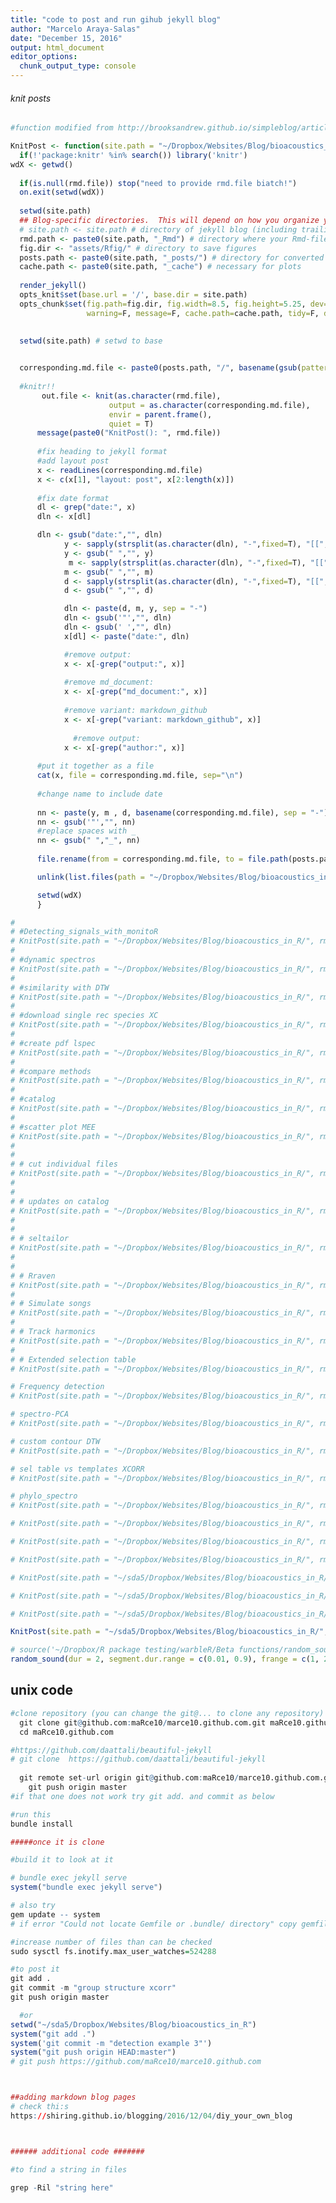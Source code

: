 ```yaml
---
title: "code to post and run gihub jekyll blog"
author: "Marcelo Araya-Salas"
date: "December 15, 2016"
output: html_document
editor_options: 
  chunk_output_type: console
---
```


###### knit posts##########
```r
#function modified from http://brooksandrew.github.io/simpleblog/articles/blogging-with-r-markdown-and-jekyll-using-knitr/

KnitPost <- function(site.path = "~/Dropbox/Websites/Blog/bioacoustics_in_R/", rmd.file = NULL, categories = NULL, tags = NULL, tags.eq.cats = TRUE, rm.output.text = FALSE) {
  if(!'package:knitr' %in% search()) library('knitr')
wdX <- getwd()
  
  if(is.null(rmd.file)) stop("need to provide rmd.file biatch!")  
  on.exit(setwd(wdX))
  
  setwd(site.path)
  ## Blog-specific directories.  This will depend on how you organize your blog.
  # site.path <- site.path # directory of jekyll blog (including trailing slash)
  rmd.path <- paste0(site.path, "_Rmd") # directory where your Rmd-files reside (relative to base)
  fig.dir <- "assets/Rfig/" # directory to save figures
  posts.path <- paste0(site.path, "_posts/") # directory for converted markdown files
  cache.path <- paste0(site.path, "_cache") # necessary for plots
  
  render_jekyll()
  opts_knit$set(base.url = '/', base.dir = site.path)
  opts_chunk$set(fig.path=fig.dir, fig.width=8.5, fig.height=5.25, dev='png', cache=F, 
                 warning=F, message=F, cache.path=cache.path, tidy=F, dpi = 70)   
  

  setwd(site.path) # setwd to base
  

  corresponding.md.file <- paste0(posts.path, "/", basename(gsub(pattern = "\\.Rmd$", replacement = ".md", x = rmd.file)))
 
  #knitr!!
       out.file <- knit(as.character(rmd.file), 
                      output = as.character(corresponding.md.file),
                      envir = parent.frame(), 
                      quiet = T)
      message(paste0("KnitPost(): ", rmd.file))
      
      #fix heading to jekyll format
      #add layout post      
      x <- readLines(corresponding.md.file)
      x <- c(x[1], "layout: post", x[2:length(x)])
   
      #fix date format
      dl <- grep("date:", x)
      dln <- x[dl]

      dln <- gsub("date:","", dln)
            y <- sapply(strsplit(as.character(dln), "-",fixed=T), "[[", 1)
            y <- gsub(" ","", y)
             m <- sapply(strsplit(as.character(dln), "-",fixed=T), "[[", 2)
            m <- gsub(" ","", m)
            d <- sapply(strsplit(as.character(dln), "-",fixed=T), "[[", 3)
            d <- gsub(" ","", d)

            dln <- paste(d, m, y, sep = "-")
            dln <- gsub('"',"", dln)
            dln <- gsub(' ',"", dln)
            x[dl] <- paste("date:", dln)    

            #remove output:
            x <- x[-grep("output:", x)]   
             
            #remove md_document:
            x <- x[-grep("md_document:", x)]   
            
            #remove variant: markdown_github
            x <- x[-grep("variant: markdown_github", x)]   
          
              #remove output:
            x <- x[-grep("author:", x)]   
            
      #put it together as a file         
      cat(x, file = corresponding.md.file, sep="\n")
      
      #change name to include date
     
      nn <- paste(y, m , d, basename(corresponding.md.file), sep = "-")
      nn <- gsub('"',"", nn)
      #replace spaces with _
      nn <- gsub(" ","_", nn)
      
      file.rename(from = corresponding.md.file, to = file.path(posts.path, nn))

      unlink(list.files(path = "~/Dropbox/Websites/Blog/bioacoustics_in_R/_Rmd/", pattern = "\\.wav$"))      

      setwd(wdX)
      }

```

```r
# 
# #Detecting_signals_with_monitoR
# KnitPost(site.path = "~/Dropbox/Websites/Blog/bioacoustics_in_R/", rmd.file =  "~/Dropbox/Websites/Blog/bioacoustics_in_R/_Rmd/Detecting_signals_with_monitoR.Rmd", categories = "cross-correlation, automatic detection", rm.output.text = F)
# 
# #dynamic spectros
# KnitPost(site.path = "~/Dropbox/Websites/Blog/bioacoustics_in_R/", rmd.file =  "~/Dropbox/Websites/Blog/bioacoustics_in_R/_Rmd/Create dynamic spectro in R.Rmd", categories = "spectrograms", rm.output.text = F)
# 
# #similarity with DTW
# KnitPost(site.path = "~/Dropbox/Websites/Blog/bioacoustics_in_R/", rmd.file =  "~/Dropbox/Websites/Blog/bioacoustics_in_R/_Rmd/Similarity of acoustic signals with dynamic time warping (DTW).Rmd", categories = "spectrograms", rm.output.text = F)
# 
# #download single rec species XC
# KnitPost(site.path = "~/Dropbox/Websites/Blog/bioacoustics_in_R/", rmd.file =  "~/Dropbox/Websites/Blog/bioacoustics_in_R/_Rmd/Download a single recording for each species in a site from Xeno-Canto.Rmd", categories = "querxc", rm.output.text = F)
# 
# #create pdf lspec
# KnitPost(site.path = "~/Dropbox/Websites/Blog/bioacoustics_in_R/", rmd.file =  "~/Dropbox/Websites/Blog/bioacoustics_in_R/_Rmd/Create pdf files with spectrograms of full recordings.Rmd", categories = "spectrograms", rm.output.text = F)
# 
# #compare methods
# KnitPost(site.path = "~/Dropbox/Websites/Blog/bioacoustics_in_R/", rmd.file =  "~/Dropbox/Websites/Blog/bioacoustics_in_R/_Rmd/Choosing the right method for measuring acoustic signal structure.Rmd", categories = "spectrograms", rm.output.text = F)
# 
# #catalog
# KnitPost(site.path = "~/Dropbox/Websites/Blog/bioacoustics_in_R/", rmd.file =  "~/Dropbox/Websites/Blog/bioacoustics_in_R/_Rmd/Creating song catalogs.Rmd", categories = "spectrograms", rm.output.text = F)
# 
# #scatter plot MEE
# KnitPost(site.path = "~/Dropbox/Websites/Blog/bioacoustics_in_R/", rmd.file =  "~/Dropbox/Websites/Blog/bioacoustics_in_R/_Rmd/Acoustic space scatter plot.Rmd", rm.output.text = F)
# 
# 
# # cut individual files
# KnitPost(site.path = "~/Dropbox/Websites/Blog/bioacoustics_in_R/", rmd.file =  "~/Dropbox/Websites/Blog/bioacoustics_in_R/_Rmd/Individual sound files for each selection.Rmd", rm.output.text = F)
# 
# 
# # updates on catalog
# KnitPost(site.path = "~/Dropbox/Websites/Blog/bioacoustics_in_R/", rmd.file =  "~/Dropbox/Websites/Blog/bioacoustics_in_R/_Rmd/Updates on catalog function.Rmd", rm.output.text = F)
# 
# 
# # seltailor
# KnitPost(site.path = "~/Dropbox/Websites/Blog/bioacoustics_in_R/", rmd.file =  "~/Dropbox/Websites/Blog/bioacoustics_in_R/_Rmd/Fixing selections manually.Rmd", rm.output.text = F)
# 
# 
# # Rraven
# KnitPost(site.path = "~/Dropbox/Websites/Blog/bioacoustics_in_R/", rmd.file =  "~/Dropbox/Websites/Blog/bioacoustics_in_R/_Rmd/Rraven: Connecting R and Raven Sound Analysis Software.Rmd", rm.output.text = F)
# 
# # Simulate songs
# KnitPost(site.path = "~/Dropbox/Websites/Blog/bioacoustics_in_R/", rmd.file =  "~/Dropbox/Websites/Blog/bioacoustics_in_R/_Rmd/Simulating animal vocalizations.Rmd", rm.output.text = F)
# 
# # Track harmonics
# KnitPost(site.path = "~/Dropbox/Websites/Blog/bioacoustics_in_R/", rmd.file =  "~/Dropbox/Websites/Blog/bioacoustics_in_R/_Rmd/Tracking frequency countours when dominant frequency jumps across harmonics.Rmd", rm.output.text = F)
# 
# # Extended selection table
# KnitPost(site.path = "~/Dropbox/Websites/Blog/bioacoustics_in_R/", rmd.file =  "~/Dropbox/Websites/Blog/bioacoustics_in_R/_Rmd/Extended selection tables.Rmd", rm.output.text = F)

# Frequency detection
# KnitPost(site.path = "~/Dropbox/Websites/Blog/bioacoustics_in_R/", rmd.file =  "~/Dropbox/Websites/Blog/bioacoustics_in_R/_Rmd/Frequency range detection from spectrum.Rmd", rm.output.text = F)

# spectro-PCA
# KnitPost(site.path = "~/Dropbox/Websites/Blog/bioacoustics_in_R/", rmd.file =  "~/Dropbox/Websites/Blog/bioacoustics_in_R/_Rmd/Issues spectral parameters-PCA.Rmd", rm.output.text = F)

# custom contour DTW
# KnitPost(site.path = "~/Dropbox/Websites/Blog/bioacoustics_in_R/", rmd.file =  "~/Dropbox/Websites/Blog/bioacoustics_in_R/_Rmd/custom contours for DTW.Rmd", rm.output.text = F)

# sel table vs templates XCORR
# KnitPost(site.path = "~/Dropbox/Websites/Blog/bioacoustics_in_R/", rmd.file =  "~/Dropbox/Websites/Blog/bioacoustics_in_R/_Rmd/Selection table vs template xcorr.Rmd", rm.output.text = F)

# phylo_spectro
# KnitPost(site.path = "~/Dropbox/Websites/Blog/bioacoustics_in_R/", rmd.file =  "~/Dropbox/Websites/Blog/bioacoustics_in_R/_Rmd/phylo_spectro function.Rmd", rm.output.text = F)

# KnitPost(site.path = "~/Dropbox/Websites/Blog/bioacoustics_in_R/", rmd.file =  "~/Dropbox/Websites/Blog/bioacoustics_in_R/_Rmd/Working with songs.Rmd", rm.output.text = F)

# KnitPost(site.path = "~/Dropbox/Websites/Blog/bioacoustics_in_R/", rmd.file =  "~/Dropbox/Websites/Blog/bioacoustics_in_R/_Rmd/group signature xcorr.Rmd", rm.output.text = F)

# KnitPost(site.path = "~/Dropbox/Websites/Blog/bioacoustics_in_R/", rmd.file =  "~/Dropbox/Websites/Blog/bioacoustics_in_R/_Rmd/barulho.Rmd", rm.output.text = F)

# KnitPost(site.path = "~/sda5/Dropbox/Websites/Blog/bioacoustics_in_R/", rmd.file =  "~/sda5/Dropbox/Websites/Blog/bioacoustics_in_R/_Rmd/signal detection warbleR vs monitoR.Rmd", rm.output.text = F)

# KnitPost(site.path = "~/sda5/Dropbox/Websites/Blog/bioacoustics_in_R/", rmd.file =  "~/sda5/Dropbox/Websites/Blog/bioacoustics_in_R/_Rmd/Editing wave objects from extended selection tables.Rmd", rm.output.text = F)

# KnitPost(site.path = "~/sda5/Dropbox/Websites/Blog/bioacoustics_in_R/", rmd.file =  "~/sda5/Dropbox/Websites/Blog/bioacoustics_in_R/_Rmd/dynaSpec: dynamic spectrograms in R.Rmd", rm.output.text = F)

KnitPost(site.path = "~/sda5/Dropbox/Websites/Blog/bioacoustics_in_R/", rmd.file =  "~/sda5/Dropbox/Websites/Blog/bioacoustics_in_R/_Rmd/Automatic signal detection: a case study.Rmd", rm.output.text = F)

# source('~/Dropbox/R package testing/warbleR/Beta functions/random_sound.R')
random_sound(dur = 2, segment.dur.range = c(0.01, 0.9), frange = c(1, 2))


```

## unix code
```r

#clone repository (you can change the git@... to clone any repository) 		
  git clone git@github.com:maRce10/marce10.github.com.git maRce10.github.com
  cd maRce10.github.com

#https://github.com/daattali/beautiful-jekyll  
# git clone  https://github.com/daattali/beautiful-jekyll
  
  git remote set-url origin git@github.com:maRce10/marce10.github.com.git
    git push origin master
#if that one does not work try git add. and commit as below

#run this
bundle install

#####once it is clone

#build it to look at it

# bundle exec jekyll serve
system("bundle exec jekyll serve")

# also try
gem update -- system
# if error "Could not locate Gemfile or .bundle/ directory" copy gemfile inside

#increase number of files than can be checked
sudo sysctl fs.inotify.max_user_watches=524288

#to post it
git add .  
git commit -m "group structure xcorr"
git push origin master

  #or
setwd("~/sda5/Dropbox/Websites/Blog/bioacoustics_in_R")
system("git add .")  
system('git commit -m "detection example 3"')
system("git push origin HEAD:master")
# git push https://github.com/maRce10/marce10.github.com



##adding markdown blog pages
# check thi:s
https://shiring.github.io/blogging/2016/12/04/diy_your_own_blog



###### additional code #######

#to find a string in files

grep -Ril "string here"
    
```
